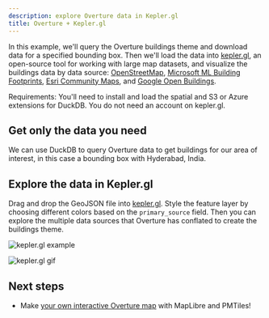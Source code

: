 ```yaml
---
description: explore Overture data in Kepler.gl
title: Overture + Kepler.gl
---
```



In this example, we'll query the Overture buildings theme and download data for a specified bounding box. Then we'll load the data into [kepler.gl](https://kepler.gl/demo), an open-source tool for working with large map datasets, and visualize the buildings data by data source: [OpenStreetMap](https://wiki.openstreetmap.org/wiki/Key:building), [Microsoft ML Building Footprints](https://github.com/microsoft/GlobalMLBuildingFootprints), [Esri Community Maps](https://communitymaps.arcgis.com/home), and [Google Open Buildings](https://sites.research.google/open-buildings/).

Requirements: You'll need to install and load the spatial and S3 or Azure extensions for DuckDB. You do not need an account on kepler.gl.

## Get only the data you need
We can use DuckDB to query Overture data to get buildings for our area of interest, in this case a bounding box with Hyderabad, India.

<QueryBuilder query={HyderabadBuildingsDuckDB}></QueryBuilder>

## Explore the data in Kepler.gl
Drag and drop the GeoJSON file into [kepler.gl](https://kepler.gl/demo). Style the feature layer by choosing different colors based on the `primary_source` field. Then you can explore the multiple data sources that Overture has conflated to create the buildings theme.

![kepler.gl example](/img/examples/kepler-overture-hyderabad.png)

![kepler.gl gif](/img/examples/kepler_overture_buildings_hyderabad.gif)

## Next steps
- Make [your own interactive Overture map](/examples/build-a-map) with MapLibre and PMTiles!
